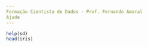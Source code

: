 ---
Formação Cientista de Dados - Prof. Fernando Amaral
Ajuda
---

```{r}
help(sd)
head(iris)
```

